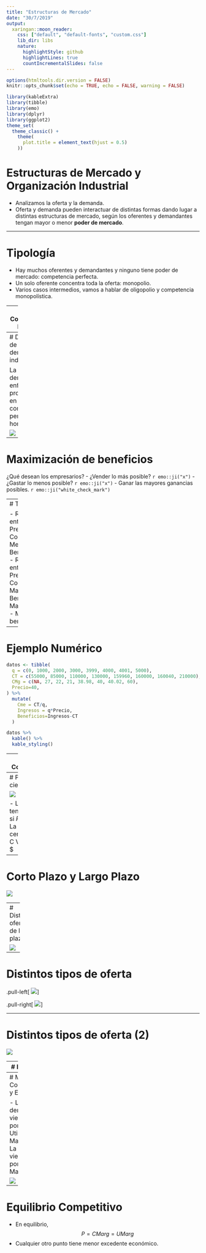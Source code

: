 ```yaml
---
title: "Estructuras de Mercado"
date: "30/7/2019"
output:
  xaringan::moon_reader:
    css: ["default", "default-fonts", "custom.css"]
    lib_dir: libs
    nature:
      highlightStyle: github
      highlightLines: true
      countIncrementalSlides: false
---
```


<style>

.center2 {
  margin: 0;
  position: absolute;
  top: 50%;
  left: 50%;
  -ms-transform: translate(-50%, -50%);
  transform: translate(-50%, -50%);
}

</style>

```r
options(htmltools.dir.version = FALSE)
knitr::opts_chunk$set(echo = TRUE, echo = FALSE, warning = FALSE)

library(kableExtra)
library(tibble)
library(emo)
library(dplyr)
library(ggplot2)
theme_set(
  theme_classic() + 
    theme(
      plot.title = element_text(hjust = 0.5)
    ))


```


# Estructuras de Mercado y Organización Industrial


- Analizamos la oferta y la demanda.
- Oferta y demanda pueden interactuar de distintas formas dando lugar a distintas estructuras de mercado, según los oferentes y demandantes tengan mayor o menor __poder de mercado__.


---

# Tipología

- Hay muchos oferentes y demandantes y ninguno tiene poder de mercado: competencia perfecta.
- Un solo oferente concentra toda la oferta: monopolio.
- Varios casos intermedios, vamos a hablar de oligopolio y competencia monopolística.

---
# Competencia Perfecta

Analizamos estos mercados y el comportamiento de las empresas en base a dos supuestos:

- Los actores están _atomizados_ y no concentran poder.
- Maximizan beneficios.

---
# Demanda de mercado y demanda individal

La curva de demanda que enfrentan los productores en compentencia perfecta es horizontal.

<img src="imgs/demanda_individual_mercado.png"/>

---
# Maximización de beneficios

¿Qué desean los empresarios? 
- ¿Vender lo más posible? `r emo::ji("x")`
- ¿Gastar lo menos posible? `r emo::ji("x")`
- Ganar las mayores ganancias posibles. `r emo::ji("white_check_mark")`



---
# Tabla

- Relación entre Precio, Costo Medio y Beneficios.
- Relación entre Precio, Costo Marginal y Beneficios Marginales.
- Máximo beneficio.
---

# Ejemplo Numérico

```r



datos <- tibble(
  q = c(0, 1000, 2000, 3000, 3999, 4000, 4001, 5000),
  CT = c(55000, 85000, 110000, 130000, 159960, 160000, 160040, 210000),
  CMg = c(NA, 27, 22, 21, 38.98, 40, 40.02, 60),
  Precio=40,
) %>% 
  mutate(
    Cme = CT/q,
    Ingresos = q*Precio,
    Beneficios=Ingresos-CT
  ) 

datos %>% 
  kable() %>%
  kable_styling()


```



---
# Oferta y Costo marginal

<img src="imgs/oferta_costo_margina.png"/>

---
# Punto de cierre

<img src="imgs/punto_de_cierre.png"/>

- La empresa tendrá pérdidas si $P < C\ Medio$
- La empresa cerrará si $P < C\ Variable\ Medio $
---

# Corto Plazo y Largo Plazo

<img src="imgs/corto_largo_plazo.png"/>


----
# Distintas ofertas de largo plazo

<img src="imgs/oferta_lp.png"/>



---

# Distintos tipos de oferta

.pull-left[
<img src="imgs/costos_constantes.png"/>
]

.pull-right[
<img src="imgs/costos_crecientes.png"/>
]

---

# Distintos tipos de oferta (2)

<img src="imgs/oferta_fija.png"/>



---
# Eficiencia

¿Qué es?

---
# Mercados Competitivos y Eficiencia

- La demanda viene dada por la Utilidad Marginal
- La demanda viene dada por el Costo Marginal

<img src="imgs/excedente.png"/>

---

# Equilibrio Competitivo

- En equilibrio, $$P=C Marg = U Marg $$
- Cualquier otro punto tiene menor excedente económico.
